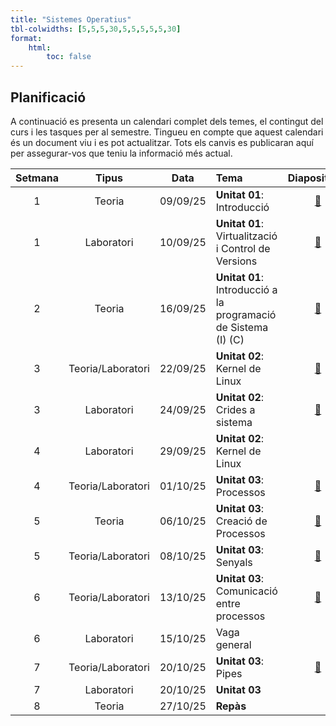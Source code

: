 ```yaml
---
title: "Sistemes Operatius"
tbl-colwidths: [5,5,5,30,5,5,5,5,5,30]
format:
    html:
        toc: false
---
```


## Planificació

A continuació es presenta un calendari complet dels temes, el contingut del curs i les tasques per al semestre. Tingueu en compte que aquest calendari és un document viu i es pot actualitzar. Tots els canvis es publicaran aquí per assegurar-vos que teniu la informació més actual.

::: column-screen-inset-right
| Setmana | Tipus              | Data       | Tema                                                     | Diapositives | Apunts | Laboratori | Altres | Tasques | Lliuraments  |                                                                                                                                       |
|:----:|:------------------:|:----------:|:---------------------------------------------------------|:--:|:--:|:--:|:--:|:--:|:----------------------------------------------------------------------------------------------------------------------------------------:|
| 1    | Teoria             |09/09/25    | **Unitat 01**: Introducció   | [📖](../slides/01-introduction.html#prepare){aria-label="Introducció"}  | [📚](../notes/01-introduction.html#prepare)   |  |  |        |  
| 1    | Laboratori         |10/09/25    | **Unitat 01**: Virtualització i Control de Versions   | [📖](../labs/01-lab-introduction.html#prepare)   |  | [📄](../labs/01-introduction/lab01.html#prepare) [📄](../labs/01-introduction/lab02.html#prepare) [📄](../labs/01-introduction/lab03.html#prepare) [📄](../labs/01-introduction/lab04.html#prepare) [📄](../labs/01-introduction/lab05.html#prepare) |        | 
| 2    | Teoria             |16/09/25    | **Unitat 01**: Introducció a la programació de Sistema (I) (C)   | [📖](../slides/01-c.html#prepare)  |  [📚](../activities/unit00/02-ex01-c.qmd) |  |   |  [👩🏻‍💻](../activities/unit00/03-ex02-c.qmd)     | 
| 3    | Teoria/Laboratori  |22/09/25    | **Unitat 02**: Kernel de Linux   | [📖](../slides/02-kernel.html#prepare)   |  | [📄](../labs/02-c-pointers/lab01.html#prepare)  |      |  
| 3   | Laboratori         |24/09/25    | **Unitat 02**: Crides a sistema   | [📖](../slides/02-syscalls.html#prepare)   |  | [📄](../labs/03-syscalls/lab01.qmd) [📄](../labs/03-syscalls/lab02.qmd)[👩🏻‍💻](../activities/unit00/01-debianbin.qmd)   |      |[👩🏻‍💻](../activities/unit01/01-kernel.qmd) | 
| 4    | Laboratori  |29/09/25    | **Unitat 02**: Kernel de Linux   |   |  | [📄](../labs/04-kernel/lab01.qmd) [📄](../labs/04-kernel/lab02.qmd) |      |
| 4    | Teoria/Laboratori  |01/10/25    | **Unitat 03**: Processos   | [📖](../slides/03-procs.html#prepare)   |  |  |     | [🔨](../projects/project01.qmd) | |
| 5    | Teoria  |06/10/25    | **Unitat 03**: Creació de Processos   | [📖](../slides/03-create.html#prepare)   |   |  |     |    [👩🏻‍💻](../activities/unit02/01-create.qmd)    |
| 5    | Teoria/Laboratori  |08/10/25    | **Unitat 03**: Senyals   |  [📖](../slides/03-signals.html#prepare) | [👩🏻‍💻](../notes/03-process.qmd) |  |      | 
| 6    | Teoria/Laboratori  |13/10/25    | **Unitat 03**: Comunicació entre processos  | [📖](../slides/03-communicate.html#prepare)   |  | [📄](../labs/05-procs/lab01.qmd) |      |
| 6    | Laboratori         |15/10/25    | Vaga general   |    |  |   |      |
| 7    | Teoria/Laboratori  |20/10/25    | **Unitat 03**: Pipes   | [📖](../slides/03-pipes.html#prepare)   |  |  |      |[👩🏻‍💻](../activities/unit02/02-pipes.qmd)
| 7    | Laboratori  |20/10/25    | **Unitat 03**   |   | | [📄](../labs/05-procs/lab02.qmd)  |  |      |
| 8    | Teoria  |27/10/25    | **Repàs**   |    |  |  |      |


::: 